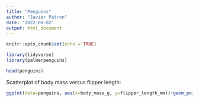 ```yaml
---
title: "Penguins"
author: "Javier Patron"
date: "2022-08-02"
output: html_document
---
```


```r
knitr::opts_chunk$set(echo = TRUE)

library(tidyverse)
library(palmerpenguins)
```



```r
head(penguins)
```

Scatterplot of body mass versus flipper length:

```r
ggplot(data=penguins, aes(x=body_mass_g, y=flipper_length_mm))+geom_point(aes(color = species), size = 4)
```




